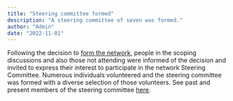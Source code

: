 ```yaml
---
title: "Steering committee formed"
description: "A steering committee of seven was formed."
author: "Admin"
date: "2022-11-01"
---
```


Following the decision to [form the network](2022-10-28-network-formed.qmd), people in the scoping discussions and also those not attending were informed of the decision and invited to express their interest to participate in the network Steering Committee.
Numerous individuals volunteered and the steering committee was formed with a diverse selection of those volunteers.
See past and present members of the steering committee [here](../docs/who-we-are.html).
